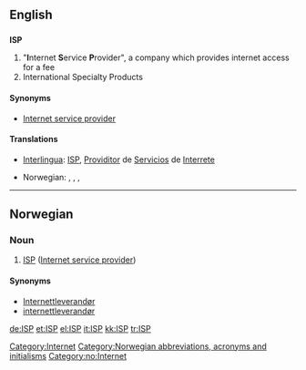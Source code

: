 {{rft}}
==English==

==={{abbreviation}}===
'''ISP'''

# "'''I'''nternet '''S'''ervice '''P'''rovider", a company which provides internet access for a fee
# International Specialty Products

====Synonyms====
* [[Internet service provider]]

====Translations====
{{trans-top|Internet Service Provider}}
* [[Interlingua]]: [[ISP]], [[Providitor]]  de [[Servicios]] de [[Interrete]]
{{trans-mid}}
* Norwegian: {{t-|no|ISP|m}}, {{t-|no|Internettleverandør|m}}, , {{t-|no|internettleverandør|m}}
{{trans-bottom}}

[[Category:Internet]]

----

==Norwegian==

===Noun===
{{no-noun-m1}}

# [[ISP#English|ISP]] ([[Internet service provider]])

====Synonyms====
* [[Internettleverandør]]
* [[internettleverandør]]

[[Category:Norwegian abbreviations, acronyms and initialisms]]
[[Category:no:Internet]]

[[de:ISP]]
[[et:ISP]]
[[el:ISP]]
[[it:ISP]]
[[kk:ISP]]
[[tr:ISP]]